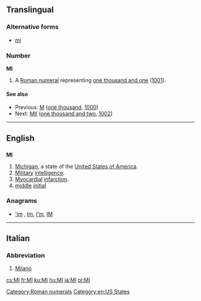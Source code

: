 {{also|Appendix:Variations of "mi"}}
==Translingual==

===Alternative forms===
* {{sense|roman numeral}} [[mi]]

===Number===
'''MI''' 

# A [[Roman numeral]] representing [[one thousand and one]] ([[1001]]).

====See also====
* Previous: [[M]] ([[one thousand]], [[1000]])
* Next: [[MII]] ([[one thousand and two]], [[1002]])

[[Category:Roman numerals]]

----

==English==

==={{abbreviation}}===
'''MI'''

# [[Michigan]], a state of the [[United States of America]].
# [[military|Military]] [[intelligence]].
# [[myocardial|Myocardial]] [[infarction]].
# [[middle]] [[initial]]

===Anagrams===
* [['im#English|'im]] , [[Im#English|Im]], [[I'm#English|I'm]], [[IM#English|IM]]

[[Category:en:US States]]

----

==Italian==

===Abbreviation===
{{head|it|abbreviation}}

# [[Milano]]

[[cs:MI]]
[[fr:MI]]
[[ku:MI]]
[[hu:MI]]
[[ja:MI]]
[[pl:MI]]